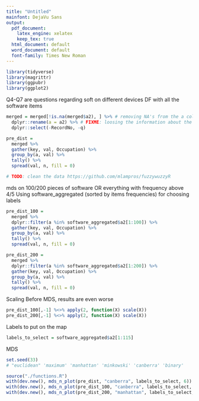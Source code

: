 ```yaml
---
title: "Untitled"
mainfont: DejaVu Sans
output:
  pdf_document:
    latex_engine: xelatex
    keep_tex: true
  html_document: default
  word_document: default
  font-family: Times New Roman
---
```



```r

library(tidyverse)
library(magrittr)
library(ggpubr)
library(ggplot2)

```



Q4-Q7 are questions regarding soft on different devices
DF with all the software items

```r

merged = merged[!is.na(merged$a2), ] %>% # removing NA's from the a column
  dplyr::rename(a = a2) %>% # FIXME: loosing the information about the device used
  dplyr::select(-RecordNo, -q)

pre_dist =
  merged %>%
  gather(key, val, Occupation) %>%
  group_by(a, val) %>%
  tally() %>%
  spread(val, n, fill = 0)

# TODO: clean the data https://github.com/mlampros/fuzzywuzzyR

```

mds on 100/200 pieces of software OR everything with frequency above 4/5
Using software_aggregated (sorted by items frequencies) for choosing labels


```r


pre_dist_100 =
  merged %>%
  dplyr::filter(a %in% software_aggregated$a2[1:100]) %>%
  gather(key, val, Occupation) %>%
  group_by(a, val) %>%
  tally() %>%
  spread(val, n, fill = 0)

pre_dist_200 =
  merged %>%
  dplyr::filter(a %in% software_aggregated$a2[1:200]) %>%
  gather(key, val, Occupation) %>%
  group_by(a, val) %>%
  tally() %>%
  spread(val, n, fill = 0)


```

Scaling Before MDS, results are even worse

```r


pre_dist_100[,-1] %<>% apply(2, function(X) scale(X))
pre_dist_200[,-1] %<>% apply(2, function(X) scale(X))


```


Labels to put on the map

```r

labels_to_select = software_aggregated$a2[1:115]

```

MDS

```r

set.seed(33)
# "euclidean" 'maximum' 'manhattan' 'minkowski' 'canberra' 'binary'

source("./functions.R")
with(dev.new(), mds_n_plot(pre_dist, "canberra", labels_to_select, 6))
with(dev.new(), mds_n_plot(pre_dist_100, "canberra", labels_to_select, 6))
with(dev.new(), mds_n_plot(pre_dist_200, "manhattan", labels_to_select, 6))


```
